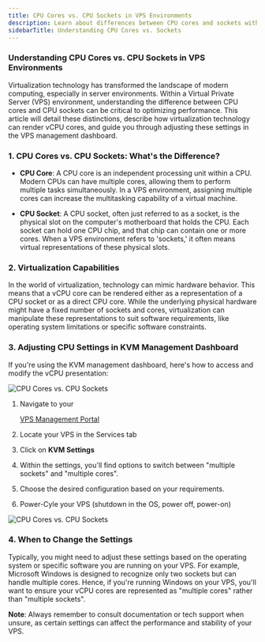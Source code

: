 ```yaml
---
title: CPU Cores vs. CPU Sockets in VPS Environments
description: Learn about differences between CPU cores and sockets within a VPS setting. Learn about virtualization capabilities and adjusting settings in the KVM management dashboard.
sidebarTitle: Understanding CPU Cores vs. Sockets
---
```



### Understanding CPU Cores vs. CPU Sockets in VPS Environments

Virtualization technology has transformed the landscape of modern computing, especially in server environments. Within a Virtual Private Server (VPS) environment, understanding the difference between CPU cores and CPU sockets can be critical to optimizing performance. This article will detail these distinctions, describe how virtualization technology can render vCPU cores, and guide you through adjusting these settings in the VPS management dashboard.

<CtaButton label="fast forward to guide" link="#3-adjusting-cpu-settings-in-kvm-management-dashboard" />

### 1. CPU Cores vs. CPU Sockets: What's the Difference?

* **CPU Core**: A CPU core is an independent processing unit within a CPU. Modern CPUs can have multiple cores, allowing them to perform multiple tasks simultaneously. In a VPS environment, assigning multiple cores can increase the multitasking capability of a virtual machine.

* **CPU Socket**: A CPU socket, often just referred to as a socket, is the physical slot on the computer's motherboard that holds the CPU. Each socket can hold one CPU chip, and that chip can contain one or more cores. When a VPS environment refers to 'sockets,' it often means virtual representations of these physical slots.

### 2. Virtualization Capabilities

In the world of virtualization, technology can mimic hardware behavior. This means that a vCPU core can be rendered either as a representation of a CPU socket or as a direct CPU core. While the underlying physical hardware might have a fixed number of sockets and cores, virtualization can manipulate these representations to suit software requirements, like operating system limitations or specific software constraints.

###

### 3. Adjusting CPU Settings in KVM Management Dashboard

If you're using the KVM management dashboard, here's how to access and modify the vCPU presentation:

![CPU Cores vs. CPU Sockets](/assets/vps-system-configuration.webp)



1. Navigate to your&#x20;

   <a href="https://manage.edisglobal.com/clientarea.php" target="_blank">VPS Management Portal</a>

2. Locate your VPS in the Services tab

3. Click on **KVM Settings**

4. Within the settings, you'll find options to switch between "multiple sockets" and "multiple cores".

5. Choose the desired configuration based on your requirements.

6. Power-Cyle your VPS (shutdown in the OS, power off, power-on)

![CPU Cores vs. CPU Sockets](/assets/huaNpFAxK5PVCl_NLo3ID-tcYuoIemRB1MLqTyqaz6a-20240806-114542.png)

### 4. When to Change the Settings

Typically, you might need to adjust these settings based on the operating system or specific software you are running on your VPS. For example, Microsoft Windows is designed to recognize only two sockets but can handle multiple cores. Hence, if you're running Windows on your VPS, you'll want to ensure your vCPU cores are represented as "multiple cores" rather than "multiple sockets".

**Note**: Always remember to consult documentation or tech support when unsure, as certain settings can affect the performance and stability of your VPS.

<CtaButton label="Check CPU Cores on a Windows VPS" link="./how-to-check-cpu-cores-windows-vps" />